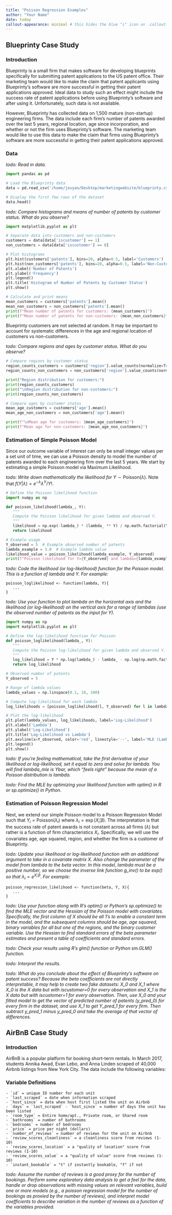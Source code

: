 ```yaml
---
title: "Poisson Regression Examples"
author: "Your Name"
date: today
callout-appearance: minimal # this hides the blue "i" icon on .callout-notes
---
```



## Blueprinty Case Study

### Introduction

Blueprinty is a small firm that makes software for developing blueprints specifically for submitting patent applications to the US patent office. Their marketing team would like to make the claim that patent applicants using Blueprinty's software are more successful in getting their patent applications approved. Ideal data to study such an effect might include the success rate of patent applications before using Blueprinty's software and after using it. Unfortunately, such data is not available. 

However, Blueprinty has collected data on 1,500 mature (non-startup) engineering firms. The data include each firm's number of patents awarded over the last 5 years, regional location, age since incorporation, and whether or not the firm uses Blueprinty's software. The marketing team would like to use this data to make the claim that firms using Blueprinty's software are more successful in getting their patent applications approved.


### Data

_todo: Read in data._

```python
import pandas as pd

# Load the Blueprinty data
data = pd.read_csv('/home/jovyan/Desktop/marketingwebsite/blueprinty.csv')

# Display the first few rows of the dataset
data.head()

```

_todo: Compare histograms and means of number of patents by customer status. What do you observe?_

```python
import matplotlib.pyplot as plt

# Separate data into customers and non-customers
customers = data[data['iscustomer'] == 1]
non_customers = data[data['iscustomer'] == 0]

# Plot histograms
plt.hist(customers['patents'], bins=20, alpha=0.5, label='Customers')
plt.hist(non_customers['patents'], bins=20, alpha=0.5, label='Non-Customers')
plt.xlabel('Number of Patents')
plt.ylabel('Frequency')
plt.legend()
plt.title('Histogram of Number of Patents by Customer Status')
plt.show()

# Calculate and print means
mean_customers = customers['patents'].mean()
mean_non_customers = non_customers['patents'].mean()
print(f"Mean number of patents for customers: {mean_customers}")
print(f"Mean number of patents for non-customers: {mean_non_customers}")
```

Blueprinty customers are not selected at random. It may be important to account for systematic differences in the age and regional location of customers vs non-customers.

_todo: Compare regions and ages by customer status. What do you observe?_

```python
# Compare regions by customer status
region_counts_customers = customers['region'].value_counts(normalize=True)
region_counts_non_customers = non_customers['region'].value_counts(normalize=True)

print("Region distribution for customers:")
print(region_counts_customers)
print("\nRegion distribution for non-customers:")
print(region_counts_non_customers)

# Compare ages by customer status
mean_age_customers = customers['age'].mean()
mean_age_non_customers = non_customers['age'].mean()

print(f"\nMean age for customers: {mean_age_customers}")
print(f"Mean age for non-customers: {mean_age_non_customers}")

```

### Estimation of Simple Poisson Model

Since our outcome variable of interest can only be small integer values per a set unit of time, we can use a Poisson density to model the number of patents awarded to each engineering firm over the last 5 years. We start by estimating a simple Poisson model via Maximum Likelihood.

_todo: Write down mathematically the likelihood for_ $Y \sim \text{Poisson}(\lambda)$. Note that $f(Y|\lambda) = e^{-\lambda}\lambda^Y/Y!$.

```python
# Define the Poisson likelihood function
import numpy as np

def poisson_likelihood(lambda_, Y):
   """
   Compute the Poisson likelihood for given lambda and observed Y.
   """
   likelihood = np.exp(-lambda_) * (lambda_ ** Y) / np.math.factorial(Y)
   return likelihood

# Example usage
Y_observed = 5  # Example observed number of patents
lambda_example = 3.0  # Example lambda value
likelihood_value = poisson_likelihood(lambda_example, Y_observed)
print(f"Poisson likelihood for Y={Y_observed} and lambda={lambda_example}: {likelihood_value}")
```

_todo: Code the likelihood (or log-likelihood) function for the Poisson model. This is a function of lambda and Y. For example:_

```
poisson_loglikelihood <- function(lambda, Y){
   ...
}
```


_todo: Use your function to plot lambda on the horizontal axis and the likelihood (or log-likelihood) on the vertical axis for a range of lambdas (use the observed number of patents as the input for Y)._

```python
import numpy as np
import matplotlib.pyplot as plt

# Define the log-likelihood function for Poisson
def poisson_loglikelihood(lambda_, Y):
   """
   Compute the Poisson log-likelihood for given lambda and observed Y.
   """
   log_likelihood = Y * np.log(lambda_) - lambda_ - np.log(np.math.factorial(Y))
   return log_likelihood

# Observed number of patents
Y_observed = 5

# Range of lambda values
lambda_values = np.linspace(0.1, 10, 100)

# Compute log-likelihood for each lambda
log_likelihoods = [poisson_loglikelihood(l, Y_observed) for l in lambda_values]

# Plot the log-likelihood
plt.plot(lambda_values, log_likelihoods, label='Log-Likelihood')
plt.xlabel('Lambda')
plt.ylabel('Log-Likelihood')
plt.title('Log-Likelihood vs Lambda')
plt.axvline(x=Y_observed, color='red', linestyle='--', label='MLE (Lambda = Y)')
plt.legend()
plt.show()
```

_todo: If you're feeling mathematical, take the first derivative of your likelihood or log-likelihood, set it equal to zero and solve for lambda. You will find lambda_mle is Ybar, which "feels right" because the mean of a Poisson distribution is lambda._

_todo: Find the MLE by optimizing your likelihood function with optim() in R or sp.optimize() in Python._


### Estimation of Poisson Regression Model

Next, we extend our simple Poisson model to a Poisson Regression Model such that $Y_i = \text{Poisson}(\lambda_i)$ where $\lambda_i = \exp(X_i'\beta)$. The interpretation is that the success rate of patent awards is not constant across all firms ($\lambda$) but rather is a function of firm characteristics $X_i$. Specifically, we will use the covariates age, age squared, region, and whether the firm is a customer of Blueprinty.

_todo: Update your likelihood or log-likelihood function with an additional argument to take in a covariate matrix X. Also change the parameter of the model from lambda to the beta vector. In this model, lambda must be a positive number, so we choose the inverse link function g_inv() to be exp() so that_ $\lambda_i = e^{X_i'\beta}$. _For example:_

```
poisson_regression_likelihood <- function(beta, Y, X){
   ...
}
```

_todo: Use your function along with R's optim() or Python's sp.optimize() to find the MLE vector and the Hessian of the Poisson model with covariates. Specifically, the first column of X should be all 1's to enable a constant term in the model, and the subsequent columns should be age, age squared, binary variables for all but one of the regions, and the binary customer variable. Use the Hessian to find standard errors of the beta parameter estimates and present a table of coefficients and standard errors._

_todo: Check your results using R's glm() function or Python sm.GLM() function._

_todo: Interpret the results._ 

_todo: What do you conclude about the effect of Blueprinty's software on patent success? Because the beta coefficients are not directly interpretable, it may help to create two fake datasets: X_0 and X_1 where X_0 is the X data but with iscustomer=0 for every observation and X_1 is the X data but with iscustomer=1 for every observation. Then, use X_0 and your fitted model to get the vector of predicted number of patents (y_pred_0) for every firm in the dataset, and use X_1 to get Y_pred_1 for every firm. Then subtract y_pred_1 minus y_pred_0 and take the average of that vector of differences._




## AirBnB Case Study

### Introduction

AirBnB is a popular platform for booking short-term rentals. In March 2017, students Annika Awad, Evan Lebo, and Anna Linden scraped of 40,000 Airbnb listings from New York City.  The data include the following variables:

:::: {.callout-note collapse="true"}
### Variable Definitions

    - `id` = unique ID number for each unit
    - `last_scraped` = date when information scraped
    - `host_since` = date when host first listed the unit on Airbnb
    - `days` = `last_scraped` - `host_since` = number of days the unit has been listed
    - `room_type` = Entire home/apt., Private room, or Shared room
    - `bathrooms` = number of bathrooms
    - `bedrooms` = number of bedrooms
    - `price` = price per night (dollars)
    - `number_of_reviews` = number of reviews for the unit on Airbnb
    - `review_scores_cleanliness` = a cleanliness score from reviews (1-10)
    - `review_scores_location` = a "quality of location" score from reviews (1-10)
    - `review_scores_value` = a "quality of value" score from reviews (1-10)
    - `instant_bookable` = "t" if instantly bookable, "f" if not

::::


_todo: Assume the number of reviews is a good proxy for the number of bookings. Perform some exploratory data analysis to get a feel for the data, handle or drop observations with missing values on relevant variables, build one or more models (e.g., a poisson regression model for the number of bookings as proxied by the number of reviews), and interpret model coefficients to describe variation in the number of reviews as a function of the variables provided._





